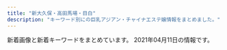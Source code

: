 ```yaml
---
title: "新大久保・高田馬場・目白"
description: "キーワード別にの巨乳アジアン・チャイナエステ嬢情報をまとめました。"
---
```


新着画像と新着キーワードをまとめています。
2021年04月11日の情報です。

<DmmAffiliateIns />
<KeywordTable
  shops={
    [
    {
        "station": "JR\u5927\u4e45\u4fdd\u99c5\u5317\u53e3",
        "url": "http://gogonoheya.ies.fun/",
        "keywords": {},
        "img_links": [],
        "name": "Rabenda\u30fb\u30e9\u30d9\u30f3\u30c0\u30fc"
    },
    {
        "station": "JR\u9ad8\u7530\u99ac\u5834\u99c5\u6771\u53e3",
        "keywords": {},
        "url": "http://esthe.top/",
        "img_links": [
            "http://esthe.top/images/an_1_05.jpg",
            "http://esthe.top/images/staff_images/staff_04a.jpg",
            "http://esthe.top/images/demo/slider/tooltips/slide5.png",
            "http://esthe.top/images/demo/slider/images/slide2.png",
            "http://esthe.top/images/staff_images/staff_010a.jpg",
            "http://esthe.top/images/staff_images/staff_09b.jpg",
            "http://esthe.top/images/demo/slider/tooltips/slide2.png",
            "http://esthe.top/images/demo/slider/images/slide3.png",
            "http://esthe.top/images/staff_images/staff_07a.jpg",
            "http://esthe.top/images/acs_ima/access-02.jpg",
            "http://esthe.top/images/demo/slider/images/slide1.png",
            "http://esthe.top/images/demo/slider/tooltips/slide3.png",
            "http://esthe.top/images/staff_images/staff_013a.jpg",
            "http://esthe.top/images/staff_images/staff_09a.jpg",
            "http://esthe.top/images/demo/slider/images/slide4.png",
            "http://esthe.top/images/Bottom_02.jpg",
            "http://esthe.top/images/staff_images/staff_01a.jpg",
            "http://esthe.top/images/room_images/gallery-01.jpg",
            "http://esthe.top/images/room_images/gallery-06.jpg",
            "http://esthe.top/images/staff_images/staff_01b.jpg",
            "http://esthe.top/images/acs_ima/access-03.jpg",
            "http://esthe.top/images/an_1_04.jpg",
            "http://esthe.top/images/staff_images/staff_010b.jpg",
            "http://esthe.top/images/room_images/index-01.jpg",
            "http://esthe.top/images/an_1_07.jpg",
            "http://esthe.top/images/demo/slider/images/slide5.png",
            "http://esthe.top/images/staff_images/staff_07b.jpg",
            "http://esthe.top/images/room_images/index-02.jpg",
            "http://esthe.top/images/an_1_03.jpg",
            "http://esthe.top/images/room_images/gallery-03.jpg",
            "http://esthe.top/images/an_2_04.jpg",
            "http://esthe.top/images/room_images/gallery-04.jpg",
            "http://esthe.top/images/an_1_06.jpg",
            "http://esthe.top/images/staff_images/staff_04b.jpg",
            "http://esthe.top/images/Bottom_01.jpg",
            "http://esthe.top/images/staff_images/staff_012a.jpg",
            "http://esthe.top/images/demo/slider/tooltips/slide1.png",
            "http://esthe.top/images/room_images/gallery-02.jpg",
            "http://esthe.top/images/an_2_05.jpg",
            "http://esthe.top/images/an_1_02.jpg",
            "http://esthe.top/images/an_2_02.jpg",
            "http://esthe.top/images/QRcode.jpg",
            "http://esthe.top/images/acs_ima/access-01.jpg",
            "http://esthe.top/images/an_2_03.jpg",
            "http://esthe.top/images/acs_ima/access-04.jpg",
            "http://esthe.top/images/demo/slider/tooltips/slide4.png",
            "http://esthe.top/images/an_2_06.jpg",
            "http://esthe.top/images/room_images/gallery-05.jpg",
            "http://esthe.top/images/an_2_07.jpg"
        ],
        "name": "RAN\uff5e\u30e9\u30f3\uff5e"
    },
    {
        "station": "JR\u65b0\u5927\u4e45\u4fdd\u99c5",
        "name": "\u7e01\u4e2d\u7e01\uff5e\u3048\u3093\u3061\u3085\u3046\u3048\u3093\uff5e",
        "img_links": [
            "http://www.enchuen.com/images/a_qa.png",
            "http://www.enchuen.com/images/interior01_s.jpg",
            "http://www.enchuen.com/images/img_slider03.png",
            "http://www.enchuen.com/images/h2_instagam.png",
            "http://www.enchuen.com/images/h2_linkban.png",
            "http://www.enchuen.com/images/ins_footer.png",
            "http://www.enchuen.com/images/interior04_s.jpg",
            "http://www.enchuen.com/images/top_slider1.jpg",
            "http://www.enchuen.com/images/mail_header.png",
            "http://www.enchuen.com/images/therapist_kaori.jpg",
            "http://www.enchuen.com/images/img_aromaoil.png",
            "http://www.enchuen.com/images/therapist_yume_s.jpg",
            "http://www.enchuen.com/images/top_slider2.jpg",
            "http://www.enchuen.com/images/interior02_s.jpg",
            "http://www.enchuen.com/images/h2_twitter.png",
            "http://www.enchuen.com/images/img_slider02.png",
            "http://www.enchuen.com/images/therapist_kaori_s.jpg",
            "http://www.enchuen.com/images/img_service05.png",
            "http://www.enchuen.com/images/tel_header.png",
            "http://www.enchuen.com/images/img_service02.png",
            "http://www.enchuen.com/images/ins_header.png",
            "http://www.enchuen.com/images/img_service01.png",
            "http://www.enchuen.com/images/therapist_yona_s.jpg",
            "http://www.enchuen.com/images/therapist_noa.jpg",
            "http://www.enchuen.com/images/top_slider6.jpg",
            "http://www.enchuen.com/images/h2_alliancegide.png",
            "http://www.enchuen.com/images/btn_gnavi04_no.png",
            "http://www.enchuen.com/images/interior02.jpg",
            "http://www.enchuen.com/images/top_slider3.jpg",
            "http://www.enchuen.com/images/btn_gnavi01_no.png",
            "http://www.enchuen.com/images/btn_gnavi02_no.png",
            "http://www.enchuen.com/images/img_comimgsoon.jpg",
            "http://www.enchuen.com/images/h2_alltherapist.png",
            "http://www.enchuen.com/images/top_slider4.jpg",
            "http://www.enchuen.com/images/h2_information.png",
            "http://www.enchuen.com/images/tw_footer.png",
            "http://www.enchuen.com/images/interior04.jpg",
            "http://www.enchuen.com/images/h2_alliancegide2.png",
            "http://www.enchuen.com/images/ban-tel.png",
            "http://www.enchuen.com/images/interior03.jpg",
            "http://www.enchuen.com/images/h2_link01.png",
            "http://www.enchuen.com/images/therapist_noa_s.jpg",
            "http://www.enchuen.com/images/icon_chi.png",
            "http://www.enchuen.com/images/img_service06.png",
            "http://www.enchuen.com/images/h2_qa.png",
            "http://www.enchuen.com/images/top_slider5.jpg",
            "http://www.enchuen.com/images/icon_eng.png",
            "http://www.enchuen.com/images/img_service07.png",
            "http://www.enchuen.com/images/interior03_s.jpg",
            "http://www.enchuen.com/images/therapist_yume.jpg",
            "http://www.enchuen.com/images/h2_servicecontents.png",
            "http://www.enchuen.com/images/mess_footer.png",
            "http://www.enchuen.com/images/therapist_yona.jpg",
            "http://www.enchuen.com/images/btn_gnavi05_no.png",
            "http://www.enchuen.com/images/img_slider01.png",
            "http://www.enchuen.com/images/h2_contact.png",
            "http://www.enchuen.com/images/btn_gnavi03_no.png",
            "http://www.enchuen.com/images/tw_header.png",
            "http://www.enchuen.com/images/interior01.jpg",
            "http://www.enchuen.com/images/pagetop.png",
            "http://www.enchuen.com/images/img_service03.png",
            "http://www.enchuen.com/images/btn_gnavi06_no.png",
            "http://www.enchuen.com/images/img_service04.png",
            "http://www.enchuen.com/images/q_qa.png"
        ],
        "keywords": {
            "C": 4
        },
        "url": "http://www.enchuen.com/"
    },
    {
        "station": "\u65b0\u5927\u4e45\u4fdd\u99c5",
        "keywords": {},
        "name": "Lui\uff5e\u30eb\u30a4\uff5e",
        "url": "http://www.e-candy.work/",
        "img_links": [
            "http://www.e-candy.work/images/8.jpg",
            "http://www.e-candy.work/img/haruka1.jpg",
            "http://www.e-candy.work/images/info.png",
            "http://www.e-candy.work/images/sys1.jpg",
            "http://www.e-candy.work/images/1.jpg",
            "http://www.e-candy.work/images/int1.png",
            "http://www.e-candy.work/images/6.jpg",
            "http://www.e-candy.work/images/news.jpg",
            "http://www.e-candy.work/images/s1.png",
            "http://www.e-candy.work/images/4.jpg",
            "http://www.e-candy.work/img/yui1.jpg",
            "http://www.e-candy.work/images/tel.jpg",
            "http://www.e-candy.work/img/aya1.jpg",
            "http://www.e-candy.work/images/head.jpg",
            "http://www.e-candy.work/images/interior_t.png",
            "http://www.e-candy.work/images/5.jpg",
            "http://www.e-candy.work/images/3.jpg",
            "http://www.e-candy.work/images/sys2.jpg",
            "http://www.e-candy.work/img/nana1.jpg",
            "http://www.e-candy.work/images/mobile.jpg",
            "http://www.e-candy.work/img/ai1.jpg",
            "http://www.e-candy.work/img/rina1.jpg",
            "http://www.e-candy.work/images/int2.png",
            "http://www.e-candy.work/images/newface.png",
            "http://www.e-candy.work/images/7.jpg",
            "http://www.e-candy.work/img/miki1.jpg",
            "http://www.e-candy.work/images/staff_t.png",
            "http://www.e-candy.work/images/sys3.png"
        ]
    },
    {
        "url": "http://angel.este.work/",
        "keywords": {
            "E": 5,
            "95": 1,
            "D": 19,
            "C": 15,
            "86": 12,
            "83": 15,
            "87": 12
        },
        "station": "JR\u9ad8\u7530\u99ac\u5834\u99c5",
        "name": "Angel",
        "img_links": [
            "http://angel.este.work/top-img01a.png",
            "http://angel.este.work/top-img04.png",
            "http://angel.este.work/2.jpg",
            "http://angel.este.work/2/uploadimg/1616465524.jpg",
            "http://angel.este.work/2/uploadimg/1599833697.jpg",
            "http://angel.este.work/2/uploadimg/1617624009.jpg",
            "http://angel.este.work/top-img01.png",
            "http://angel.este.work/top-img01b.png",
            "http://angel.este.work/3.jpg",
            "http://angel.este.work/tel_header.png",
            "http://angel.este.work/2/uploadimg/1617498099.jpg",
            "http://angel.este.work/1.jpg",
            "http://angel.este.work/tel_footer.png",
            "http://angel.este.work/call.png",
            "http://angel.este.work/2/uploadimg/1600260826.jpg",
            "http://angel.este.work/4.jpg",
            "http://angel.este.work/2/uploadimg/1616465485.jpg"
        ]
    },
    {
        "station": "JR\u5927\u4e45\u4fdd\u99c5\u5317\u53e3",
        "name": "\u7652\u3057\u306e\u51fa\u4f1a\u3044",
        "url": "http://p-aroma.work/",
        "keywords": {},
        "img_links": [
            "http://p-aroma.work/images/mobile.jpg",
            "http://p-aroma.work/images/sys.png",
            "http://p-aroma.work/images/6.jpg",
            "http://p-aroma.work/images/news.jpg",
            "http://p-aroma.work/images/4.jpg",
            "http://p-aroma.work/img/mayu1.png",
            "http://p-aroma.work/images/int1.png",
            "http://p-aroma.work/images/3.jpg",
            "http://p-aroma.work/staff/rina.jpg",
            "http://p-aroma.work/images/s2.jpg",
            "http://p-aroma.work/images/int2.png",
            "http://p-aroma.work/images/2.jpg",
            "http://p-aroma.work/images/1.jpg",
            "http://p-aroma.work/staff/mirai.jpg",
            "http://p-aroma.work/img/mirai1.png",
            "http://p-aroma.work/img/ayaka1.png",
            "http://p-aroma.work/staff/ayaka.jpg",
            "http://p-aroma.work/images/interior_t.png",
            "http://p-aroma.work/images/7.jpg",
            "http://p-aroma.work/images/tel.jpg",
            "http://p-aroma.work/img/haru1.png",
            "http://p-aroma.work/images/staff_t.png",
            "http://p-aroma.work/images/s1.png",
            "http://p-aroma.work/staff/kasumi.jpg",
            "http://p-aroma.work/staff/mayu.jpg",
            "http://p-aroma.work/img/kasumi1.png",
            "http://p-aroma.work/staff/haru.jpg",
            "http://p-aroma.work/images/head.jpg",
            "http://p-aroma.work/images/s1.jpg",
            "http://p-aroma.work/img/rina1.png"
        ]
    },
    {
        "station": "JR\u5927\u4e45\u4fdd\u99c5\u5317\u53e3",
        "name": "\u6c34\u8272-\u30df\u30ba\u30a4\u30ed-",
        "url": "http://kobo.mssg.jp/",
        "img_links": [
            "http://kobo.mssg.jp/layer/images/top/top_02.jpg",
            "http://kobo.mssg.jp/layer/images/top/top_08.png",
            "http://kobo.mssg.jp/images/staff_bj1.png",
            "http://kobo.mssg.jp/images/staff_10a.jpg",
            "http://kobo.mssg.jp/layer/images/top/top_05.jpg",
            "http://kobo.mssg.jp/images/staff_9a.jpg",
            "http://kobo.mssg.jp/images/staff_2a.jpg",
            "http://kobo.mssg.jp/layer/images/top/top_06.jpg",
            "http://kobo.mssg.jp/images/s_info.png",
            "http://kobo.mssg.jp/images/staff_8.jpg",
            "http://kobo.mssg.jp/layer/images/top/top_01.jpg",
            "http://kobo.mssg.jp/images/1.jpg",
            "http://kobo.mssg.jp/layer/images/top/top_04.jpg",
            "http://kobo.mssg.jp/images/staff_bj4.png",
            "http://kobo.mssg.jp/images/staff_9b.jpg",
            "http://kobo.mssg.jp/images/top2.jpg",
            "http://kobo.mssg.jp/images/staff_5.jpg",
            "http://kobo.mssg.jp/layer/images/top.jpg",
            "http://kobo.mssg.jp/images/wenzi-staff.png",
            "http://kobo.mssg.jp/images/staff_2b.jpg",
            "http://kobo.mssg.jp/images/top1.jpg",
            "http://kobo.mssg.jp/images/staff_8a.jpg",
            "http://kobo.mssg.jp/layer/images/top/top_03.jpg",
            "http://kobo.mssg.jp/images/staff_4.jpg",
            "http://kobo.mssg.jp/images/info.png"
        ],
        "keywords": {}
    },
    {
        "img_links": [
            "http://milk.tyo.cm/images/koko_234x60.png",
            "http://milk.tyo.cm/images/img_service03.jpg",
            "http://milk.tyo.cm/images/sp_nav02.png",
            "http://milk.tyo.cm/images/bg_cont03.png",
            "http://milk.tyo.cm/images/tit_pick.png",
            "http://milk.tyo.cm/photos/sites/72/2020/06/2020061206443832.jpg",
            "http://milk.tyo.cm/photos/sites/72/2020/11/202011100524008.jpg",
            "http://milk.tyo.cm/images/room2_l.jpg",
            "http://milk.tyo.cm/photos/sites/72/2021/04/2021040501101412.jpg",
            "http://milk.tyo.cm/images/ico_headline.png",
            "http://milk.tyo.cm/images/link_nav04.png",
            "http://milk.tyo.cm/images/top.png",
            "http://milk.tyo.cm/images/sp_nav03.png",
            "http://milk.tyo.cm/images/sp_tit_pick.png",
            "http://milk.tyo.cm/images/room1_l.jpg",
            "http://milk.tyo.cm/images/re.png",
            "http://milk.tyo.cm/photos/sites/72/2021/02/202102100345053.jpg",
            "http://milk.tyo.cm/photos/sites/72/2020/06/2020061206444417.jpg",
            "http://milk.tyo.cm/images/link_nav05.png",
            "http://milk.tyo.cm/images/blog.jpg",
            "http://milk.tyo.cm/photos/sites/72/2021/04/2021040606531270.jpg",
            "http://milk.tyo.cm/images/link_nav01.png",
            "http://milk.tyo.cm/images/link_nav02.png",
            "http://milk.tyo.cm/images/img_service02.jpg",
            "http://milk.tyo.cm/photos/sites/72/2021/03/2021032104262457.jpg",
            "http://milk.tyo.cm/images/sp_nav01.png",
            "http://milk.tyo.cm/images/img_service04.jpg",
            "http://milk.tyo.cm/images/com_tel.png",
            "http://milk.tyo.cm/photos/sites/72/2021/04/202104100629460.jpg",
            "http://milk.tyo.cm/photos/sites/72/2021/02/2021021003450576.jpg",
            "http://milk.tyo.cm/images/room3_l.jpg",
            "http://milk.tyo.cm/images/bg_cont01.png",
            "http://milk.tyo.cm/images/tit_service.png",
            "http://milk.tyo.cm/images/sp_header.jpg",
            "http://milk.tyo.cm/images/link_nav03.png",
            "http://milk.tyo.cm/images/room4_l.jpg",
            "http://milk.tyo.cm/images/tit_staff.png",
            "http://milk.tyo.cm/images/img_service01.jpg"
        ],
        "station": "JR\u5927\u4e45\u4fdd\u99c5\u5357\u53e3",
        "name": "\u30df\u30eb\u30af",
        "keywords": {
            "84": 6,
            "87": 12,
            "85": 18,
            "C": 18,
            "86": 6,
            "E": 6,
            "D": 30
        },
        "url": "http://milk.tyo.cm/"
    },
    {
        "url": "https://tsukinohana88.wixsite.com/index",
        "name": "\u6708\u306e\u82b1",
        "keywords": {},
        "station": "JR\u65b0\u5927\u4e45\u4fdd\u99c5",
        "img_links": [
            "https://static.wixstatic.com/media/80a184_60e3e10d71c6473ca82f313fefc49773~mv2.png",
            "https://static.wixstatic.com/media/80a184_591f50f34faa42e6b9492a8d9157c96f~mv2.png",
            "https://static.wixstatic.com/media/71aabe_595c6eb6f67c4a098580c4aa868223d6~mv2.jpg",
            "https://static.wixstatic.com/media/80a184_5208b825bc574a8e8c38cfed61640f7b~mv2.png",
            "https://static.wixstatic.com/media/80a184_e559d78a6dc94757946448f2405d903b~mv2.jpg",
            "https://static.wixstatic.com/media/80a184_126746405a7f40f191a12f71b777ea41~mv2.png",
            "https://static.wixstatic.com/media/80a184_82935849944c46ee915c04bfe2e9b3cb~mv2.jpeg",
            "https://static.wixstatic.com/media/80a184_badd496c271c4b31b8258ef657e73a1c~mv2.jpg",
            "https://static.wixstatic.com/media/80a184_18f60081ea1047b0a35a349e1c4155f8~mv2.jpg",
            "https://static.wixstatic.com/media/80a184_d4b6882709484eb495b72b4fd6a52481~mv2.png",
            "https://static.wixstatic.com/media/80a184_6f8a99a76cfa4e8cb6871f8cdc4667f5~mv2.png",
            "https://static.wixstatic.com/media/80a184_b70a2c117ac542f79ec2a2014b642be4~mv2.png",
            "https://static.wixstatic.com/media/71aabe_7fde48e91203411687f75bf66049b810~mv2.jpg",
            "https://static.wixstatic.com/media/80a184_9dc0d14b20d54a71a6cb9f57217e8a32~mv2.png"
        ]
    },
    {
        "img_links": [
            "https://www.cocoro556.in/img/material/top_t4.png",
            "https://www.cocoro556.in/img/girl/thumb/smain1442346e3df3ff1cef1386c89c6ba9e9f72e.jpg",
            "https://www.cocoro556.in/img/girl/list/slist16435ee9e4407f412c3d2708030a189f1c0.jpg",
            "https://www.cocoro556.in/img/material/p6_t2.png",
            "https://www.cocoro556.in/img/girl/main/smain164135ee9e4407f412c3d2708030a189f1c0.jpg",
            "https://www.cocoro556.in/img/girl/list/slist142b75436b0012f83588e08b8d8eb48c8c2.jpg",
            "https://www.cocoro556.in/img/material/gm3_rollout.png",
            "https://www.cocoro556.in/img/girl/thumb/smain1491773ceed1a7cd35919e9c6866285fb943.jpg",
            "https://www.cocoro556.in/img/material/photost1.png",
            "https://www.cocoro556.in/img/material/p6_t3.png",
            "https://www.cocoro556.in/img/girl/thumb/smain1493773ceed1a7cd35919e9c6866285fb943.jpg",
            "https://www.cocoro556.in/img/girl/thumb/smain163122954962968a79edd4eae79b844b9988.jpg",
            "https://www.cocoro556.in/img/material/p2_t2_subt2.png",
            "https://www.cocoro556.in/img/girl/main/smain1541a1f8e548a2959236fdd0e7abcde80ac7.jpg",
            "https://www.cocoro556.in/img/material/p2_t2_subt3.png",
            "https://www.cocoro556.in/img/girl/thumb/smain14922dea5bdda380e76839c012ab24bd9f82.jpg",
            "https://www.cocoro556.in/img/material/pageheaderimg3.jpg",
            "https://www.cocoro556.in/img/material/gm6_rollover.png",
            "https://www.cocoro556.in/img/material/photost2rev1.png",
            "https://www.cocoro556.in/img/girl/list/slist144346e3df3ff1cef1386c89c6ba9e9f72e.jpg",
            "https://www.cocoro556.in/img/material/pageheaderimg1.jpg",
            "https://www.cocoro556.in/img/girl/list/slist12642f85375ac3eb532582567360874d2d6.jpg",
            "https://www.cocoro556.in/img/camp/camp20210403.jpg",
            "https://www.cocoro556.in/img/material/p3_t1.png",
            "https://www.cocoro556.in/img/material/p5_t1.png",
            "https://www.cocoro556.in/img/material/pd_number.png",
            "https://www.cocoro556.in/img/girl/thumb/smain1443346e3df3ff1cef1386c89c6ba9e9f72e.jpg",
            "https://www.cocoro556.in/img/material/noimg_b.jpg",
            "https://www.cocoro556.in/img/material/mobilesite.png",
            "https://www.cocoro556.in/img/material/photost6.png",
            "https://www.cocoro556.in/img/girl/thumb/smain1462f806d031a1244ccfaa8b4d307f6ef6d7.jpg",
            "https://www.cocoro556.in/img/material/gm3_rollover.png",
            "https://www.cocoro556.in/img/material/p2_t2_subt5.png",
            "https://www.cocoro556.in/img/material/p2_t2_subt5_m1.png",
            "https://www.cocoro556.in/img/material/top_t1.png",
            "https://www.cocoro556.in/img/girl/thumb/smain1441346e3df3ff1cef1386c89c6ba9e9f72e.jpg",
            "https://www.cocoro556.in/img/material/ftel.png",
            "https://www.cocoro556.in/img/material/age_rollout.png",
            "https://www.cocoro556.in/img/material/gm1_rollover.png",
            "https://www.cocoro556.in/img/material/photost3rev1.png",
            "https://www.cocoro556.in/img/girl/main/smain126142f85375ac3eb532582567360874d2d6.jpg",
            "https://www.cocoro556.in/img/girl/thumb/smain1423ae12bc52cc115b3190fbe6a84a8ffa74.jpg",
            "https://www.cocoro556.in/img/material/p2_t2_subt4_m1.png",
            "https://www.cocoro556.in/img/material/gm5_rollout.png",
            "https://www.cocoro556.in/img/camp/camp20210403short.jpg",
            "https://www.cocoro556.in/img/girl/thumb/smain164135ee9e4407f412c3d2708030a189f1c0.jpg",
            "https://www.cocoro556.in/img/girl/thumb/smain126242f85375ac3eb532582567360874d2d6.jpg",
            "https://www.cocoro556.in/img/girl/thumb/smain1422b75436b0012f83588e08b8d8eb48c8c2.jpg",
            "https://www.cocoro556.in/img/material/p2_t2_sub_m1_3.png",
            "https://www.cocoro556.in/img/material/p2_t2_subt1.png",
            "https://www.cocoro556.in/img/material/pageheaderimg4.jpg",
            "https://www.cocoro556.in/img/material/p6_t3_subt1.png",
            "https://www.cocoro556.in/img/girl/thumb/smain1543ab2e0ee9f9fde8103e9fe80e33b07761.jpg",
            "https://www.cocoro556.in/img/material/gm2_rollover.png",
            "https://www.cocoro556.in/img/camp/camp20210403premium.jpg",
            "https://www.cocoro556.in/img/girl/list/slist154a1f8e548a2959236fdd0e7abcde80ac7.jpg",
            "https://www.cocoro556.in/img/girl/list/slist16322954962968a79edd4eae79b844b9988.jpg",
            "https://www.cocoro556.in/img/material/pd_st1.png",
            "https://www.cocoro556.in/img/material/leftinfo.png",
            "https://www.cocoro556.in/img/material/gm6_rollout.png",
            "https://www.cocoro556.in/img/material/p6_t1.png",
            "https://www.cocoro556.in/img/material/p6_t2_subt1.png",
            "https://www.cocoro556.in/img/girl/main/smain1441346e3df3ff1cef1386c89c6ba9e9f72e.jpg",
            "https://www.cocoro556.in/img/material/gm5_rollover.png",
            "https://www.cocoro556.in/img/girl/list/slist149773ceed1a7cd35919e9c6866285fb943.jpg",
            "https://www.cocoro556.in/img/girl/thumb/smain14634879628e490d1ecf1cd7a9d727569f95.jpg",
            "https://www.cocoro556.in/img/material/noimg_m.jpg",
            "https://www.cocoro556.in/img/material/photost5.png",
            "https://www.cocoro556.in/img/material/top_t2.png",
            "https://www.cocoro556.in/img/material/photost7.png",
            "https://www.cocoro556.in/img/material/pd_st3.png",
            "https://www.cocoro556.in/img/material/pd_st2.png",
            "https://www.cocoro556.in/img/girl/list/slist146f806d031a1244ccfaa8b4d307f6ef6d7.jpg",
            "https://www.cocoro556.in/img/material/top_t3_imgrev1.jpg",
            "https://www.cocoro556.in/img/material/top_t3_subt1.png",
            "https://www.cocoro556.in/img/material/noimg_s.jpg",
            "https://www.cocoro556.in/img/girl/main/smain1421b75436b0012f83588e08b8d8eb48c8c2.jpg",
            "https://www.cocoro556.in/img/girl/thumb/smain126332fd72809eba38056753c1720b05d8d5.jpg",
            "https://www.cocoro556.in/img/material/photost4rev1.png",
            "https://www.cocoro556.in/img/material/gm1_rollout.png",
            "https://www.cocoro556.in/img/girl/main/smain1491773ceed1a7cd35919e9c6866285fb943.jpg",
            "https://www.cocoro556.in/img/girl/main/smain163122954962968a79edd4eae79b844b9988.jpg",
            "https://www.cocoro556.in/img/girl/main/smain1461f806d031a1244ccfaa8b4d307f6ef6d7.jpg",
            "https://www.cocoro556.in/img/girl/thumb/smain1541a1f8e548a2959236fdd0e7abcde80ac7.jpg",
            "https://www.cocoro556.in/img/material/p3_1_t1.png",
            "https://www.cocoro556.in/img/material/pageheaderimg2.jpg",
            "https://www.cocoro556.in/img/girl/thumb/smain1461f806d031a1244ccfaa8b4d307f6ef6d7.jpg",
            "https://www.cocoro556.in/img/material/p2_t2_subt5_m2.png",
            "https://www.cocoro556.in/img/girl/thumb/smain126142f85375ac3eb532582567360874d2d6.jpg",
            "https://www.cocoro556.in/img/girl/thumb/smain1421b75436b0012f83588e08b8d8eb48c8c2.jpg",
            "https://www.cocoro556.in/img/material/p2_t2.png",
            "https://www.cocoro556.in/img/girl/thumb/smain1542a1f8e548a2959236fdd0e7abcde80ac7.jpg",
            "https://www.cocoro556.in/img/material/p2_t2_sub_m1_2.png",
            "https://www.cocoro556.in/img/material/p2_t2_subt4.png",
            "https://www.cocoro556.in/img/material/accminimgrev1.jpg",
            "https://www.cocoro556.in/img/material/top_t3.png",
            "https://www.cocoro556.in/img/material/p2_t2_sub_m1_1.png",
            "https://www.cocoro556.in/img/material/gm4_rollout.png",
            "https://www.cocoro556.in/img/material/gm2_rollout.png"
        ],
        "station": "JR\u5927\u4e45\u4fdd\u99c5\u5317\u53e3",
        "url": "https://www.cocoro556.in/",
        "keywords": {
            "E": 1,
            "C": 21
        },
        "name": "COCORO"
    },
    {
        "url": "http://familiar.tyo.cm/",
        "name": "Familiar\u30fb\u30d5\u30a1\u30df\u30ea\u30fc\u30a2",
        "img_links": [
            "http://familiar.tyo.cm/photos/sites/37/2019/06/2019060406161857.jpg",
            "http://familiar.tyo.cm/photos/sites/37/2019/03/2019032406115451.jpg",
            "http://familiar.tyo.cm/photos/sites/37/2019/12/2019120401354980.jpg",
            "http://familiar.tyo.cm/photos/sites/37/2019/03/2019032406115311.jpg",
            "http://familiar.tyo.cm/photos/sites/37/2019/12/2019120401354873.jpg",
            "http://familiar.tyo.cm/photos/sites/37/2019/06/201906040617136.jpg",
            "http://familiar.tyo.cm/photos/sites/37/2019/06/2019060406241084.jpg",
            "http://familiar.tyo.cm/photos/sites/37/2019/09/201909270657496.jpg",
            "http://familiar.tyo.cm/photos/sites/37/2019/12/201912130833132.jpg",
            "http://familiar.tyo.cm/photos/sites/37/2019/03/2019032406115598.jpg",
            "http://familiar.tyo.cm/photos/sites/37/2019/03/2019032406115440.jpg",
            "http://familiar.tyo.cm/photos/sites/37/2018/12/2018121903022968.jpg",
            "http://familiar.tyo.cm/photos/sites/37/2019/06/2019062210030384.jpg",
            "http://familiar.tyo.cm/photos/sites/37/2019/11/2019112902341792.jpg",
            "http://familiar.tyo.cm/photos/sites/37/2019/11/2019112002511160.jpg",
            "http://familiar.tyo.cm/images/1.png",
            "http://familiar.tyo.cm/images/s_staff.jpg",
            "http://familiar.tyo.cm/photos/sites/37/2019/03/2019032406115312.jpg",
            "http://familiar.tyo.cm/photos/sites/37/2019/12/2019120502264671.jpg",
            "http://familiar.tyo.cm/images/s_news.jpg",
            "http://familiar.tyo.cm/photos/sites/37/2019/09/2019090503385014.jpg",
            "http://familiar.tyo.cm/images/tel.png",
            "http://familiar.tyo.cm/photos/sites/37/2019/10/2019102502193551.jpg",
            "http://familiar.tyo.cm/photos/sites/37/2019/10/2019102502193826.jpg",
            "http://familiar.tyo.cm/photos/sites/37/2019/10/2019102408541458.jpg",
            "http://familiar.tyo.cm/photos/sites/37/2018/12/2018121903013346.jpg",
            "http://familiar.tyo.cm/photos/sites/37/2019/03/2019032406115446.jpg",
            "http://familiar.tyo.cm/photos/sites/37/2019/10/2019100304481325.jpg",
            "http://familiar.tyo.cm/images/s_link.jpg",
            "http://familiar.tyo.cm/images/mobile.jpg",
            "http://familiar.tyo.cm/photos/sites/37/2019/03/2019031806471671.jpg",
            "http://familiar.tyo.cm/photos/sites/37/2019/12/2019120401355046.jpg",
            "http://familiar.tyo.cm/images/top.png",
            "http://familiar.tyo.cm/photos/sites/37/2019/03/2019032406115491.jpg",
            "http://familiar.tyo.cm/photos/sites/37/2019/11/2019110802115992.jpg",
            "http://familiar.tyo.cm/photos/sites/37/2019/06/2019061502562745.jpg"
        ],
        "station": "JR\u65b0\u5927\u4e45\u4fdd\u99c5",
        "keywords": {
            "88": 22,
            "83": 8,
            "87": 61,
            "D": 154,
            "86": 80,
            "E": 31,
            "85": 15,
            "C": 1
        }
    },
    {
        "url": "http://aes-salon.com/",
        "station": "JR\u5927\u4e45\u4fdd\u99c5\u5317\u53e3",
        "img_links": [
            "http://aes-salon.com/img/access/road3.jpg",
            "http://aes-salon.com/scdl/staff/10341mb.jpg",
            "http://aes-salon.com/scdl/staff/10591mb.jpg",
            "http://aes-salon.com/scdl/staff/10122.jpg",
            "http://aes-salon.com/scdl/staff/10691mb.jpg",
            "http://aes-salon.com/scdl/staff/10091.jpg",
            "http://aes-salon.com/scdl/staff/10342.jpg",
            "http://aes-salon.com/scdl/staff/10083.jpg",
            "http://aes-salon.com/img/ttl_staff.png",
            "http://aes-salon.com/scdl/staff/10602.jpg",
            "http://aes-salon.com/scdl/staff/10291mb.jpg",
            "http://aes-salon.com/scdl/staff/10081mb.jpg",
            "http://aes-salon.com/scdl/staff/10292.jpg",
            "http://aes-salon.com/scdl/staff/10561.jpg",
            "http://aes-salon.com/scdl/staff/10121.jpg",
            "http://aes-salon.com/i/files/homeimg.jpg",
            "http://aes-salon.com/scdl/staff/10651mb.jpg",
            "http://aes-salon.com/scdl/staff/10441mb.jpg",
            "http://aes-salon.com/scdl/staff/10082.jpg",
            "http://aes-salon.com/img/access/road2.jpg",
            "http://aes-salon.com/scdl/staff/10651.jpg",
            "http://aes-salon.com/scdl/staff/10641mb.jpg",
            "http://aes-salon.com/scdl/staff/10441.jpg",
            "http://aes-salon.com/scdl/staff/10472.jpg",
            "http://aes-salon.com/img/access/road4.jpg",
            "http://aes-salon.com/scdl/staff/10563.jpg",
            "http://aes-salon.com/scdl/staff/10571.jpg",
            "http://aes-salon.com/pic/top1.jpg",
            "http://aes-salon.com/scdl/staff/10462.jpg",
            "http://aes-salon.com/scdl/staff/10511.jpg",
            "http://aes-salon.com/scdl/staff/10121mb.jpg",
            "http://aes-salon.com/scdl/staff/10681.jpg",
            "http://aes-salon.com/pic/top2.jpg",
            "http://aes-salon.com/scdl/staff/10091mb.jpg",
            "http://aes-salon.com/img/access/roaddm.png",
            "http://aes-salon.com/scdl/staff/10411mb.jpg",
            "http://aes-salon.com/scdl/staff/10461mb.jpg",
            "http://aes-salon.com/img/system/campaign.jpg",
            "http://aes-salon.com/scdl/staff/10511mb.jpg",
            "http://aes-salon.com/scdl/staff/10601mb.jpg",
            "http://aes-salon.com/scdl/staff/10291.jpg",
            "http://aes-salon.com/scdl/staff/10351.jpg",
            "http://aes-salon.com/img/ttl_mobile.jpg",
            "http://aes-salon.com/scdl/staff/10621mb.jpg",
            "http://aes-salon.com/scdl/staff/10561mb.jpg",
            "http://aes-salon.com/scdl/staff/10341.jpg",
            "http://aes-salon.com/scdl/staff/10671mb.jpg",
            "http://aes-salon.com/scdl/staff/10601.jpg",
            "http://aes-salon.com/scdl/staff/10692.jpg",
            "http://aes-salon.com/img/ttl_att.png",
            "http://aes-salon.com/scdl/staff/10661mb.jpg",
            "http://aes-salon.com/img/ttl_sister.png",
            "http://aes-salon.com/scdl/staff/10661.jpg",
            "http://aes-salon.com/scdl/staff/10621.jpg",
            "http://aes-salon.com/scdl/staff/10681mb.jpg",
            "http://aes-salon.com/scdl/staff/10671.jpg",
            "http://aes-salon.com/scdl/staff/10081.jpg",
            "http://aes-salon.com/scdl/staff/10694.jpg",
            "http://aes-salon.com/scdl/staff/10571mb.jpg",
            "http://aes-salon.com/scdl/staff/10501mb.jpg",
            "http://aes-salon.com/scdl/staff/10591.jpg",
            "http://aes-salon.com/scdl/staff/10562.jpg",
            "http://aes-salon.com/pic/head.jpg",
            "http://aes-salon.com/scdl/staff/10412.jpg",
            "http://aes-salon.com/img/access/road1.jpg",
            "http://aes-salon.com/scdl/staff/10691.jpg",
            "http://aes-salon.com/scdl/staff/10411.jpg",
            "http://aes-salon.com/scdl/staff/10461.jpg",
            "http://aes-salon.com/scdl/staff/10092.jpg",
            "http://aes-salon.com/scdl/staff/10351mb.jpg",
            "http://aes-salon.com/scdl/staff/10502.jpg",
            "http://aes-salon.com/scdl/staff/10501.jpg",
            "http://aes-salon.com/img/ttl_attbnr.jpg",
            "http://aes-salon.com/img/ttl_bekan.jpg",
            "http://aes-salon.com/scdl/staff/10693.jpg",
            "http://aes-salon.com/scdl/staff/10641.jpg",
            "http://aes-salon.com/scdl/staff/10471.jpg",
            "http://aes-salon.com/scdl/staff/10592.jpg",
            "http://aes-salon.com/scdl/staff/10471mb.jpg",
            "http://aes-salon.com/scdl/staff/10631mb.jpg",
            "http://aes-salon.com/scdl/staff/10631.jpg",
            "http://aes-salon.com/img/ttl_nouka.jpg"
        ],
        "name": "Lovely Heart",
        "keywords": {
            "C": 35
        }
    },
    {
        "url": "http://www.china-es.info/",
        "name": "Honey At Home \u30cf\u30cb\u30fc\u30a2\u30c3\u30c8\u30db\u30fc\u30e0",
        "img_links": [
            "http://www.china-es.info/images/rec1.jpg",
            "http://www.china-es.info/img/hibiki1.jpg",
            "http://www.china-es.info/images/mobile.jpg",
            "http://www.china-es.info/img/nana2.jpg",
            "http://www.china-es.info/images/menu/interior.jpg",
            "http://www.china-es.info/img/ringo1.jpg",
            "http://www.china-es.info/images/int1.jpg",
            "http://www.china-es.info/images/top.jpg",
            "http://www.china-es.info/images/int3.jpg",
            "http://www.china-es.info/images/menu/top.jpg",
            "http://www.china-es.info/images/interior_t.jpg",
            "http://www.china-es.info/img/nana1.jpg",
            "http://www.china-es.info/images/int4.jpg",
            "http://www.china-es.info/images/rec2.jpg",
            "http://www.china-es.info/images/staff_t.jpg",
            "http://www.china-es.info/images/sys1.jpg",
            "http://www.china-es.info/images/menu/staff.jpg",
            "http://www.china-es.info/images/sys3.jpg",
            "http://www.china-es.info/images/head.jpg",
            "http://www.china-es.info/images/sys2.jpg",
            "http://www.china-es.info/images/int2.jpg",
            "http://www.china-es.info/images/news.jpg"
        ],
        "station": "JR\u9ad8\u7530\u99ac\u5834\u99c5\u65e9\u7a32\u7530\u53e3",
        "keywords": {}
    },
    {
        "img_links": [
            "http://www.y-rlx.site/images/upload/thumb/7ef0dbd713e60157.jpg",
            "http://www.y-rlx.site/images/index_13.jpg",
            "http://www.y-rlx.site/images/index_02.jpg",
            "http://www.y-rlx.site/images/info.jpg",
            "http://www.y-rlx.site/images/index_18.jpg",
            "http://www.y-rlx.site/images/index_15.jpg",
            "http://www.y-rlx.site/girl/02.jpg",
            "http://www.y-rlx.site/images/index_07.jpg",
            "http://www.y-rlx.site/images/upload/thumb/e0a26e58e17a1416.jpg",
            "http://www.y-rlx.site/images/rec.jpg",
            "http://www.y-rlx.site/images/index_11.jpg",
            "http://www.y-rlx.site/images/index_09.jpg",
            "http://www.y-rlx.site/images/card.jpg",
            "http://www.y-rlx.site/images/index_10.jpg",
            "http://www.y-rlx.site/girl/04.jpg",
            "http://www.y-rlx.site/images/index_05.jpg",
            "http://www.y-rlx.site/images/index_01.jpg",
            "http://www.y-rlx.site/girl/01.jpg",
            "http://www.y-rlx.site/girl/03.jpg",
            "http://www.y-rlx.site/images/staff_09.jpg",
            "http://www.y-rlx.site/images/index_08.jpg",
            "http://www.y-rlx.site/girl/05.jpg",
            "http://y-rlx.site/images/index_04.jpg",
            "http://www.y-rlx.site/images/upload/thumb/a3dc59474308193e.jpg",
            "http://www.y-rlx.site/images/upload/thumb/0776a8acf9219785.jpg",
            "http://y-rlx.site/images/index_07.jpg",
            "http://www.y-rlx.site/images/upload/thumb/2c7fdde9ad97892b.jpg",
            "http://www.y-rlx.site/images/index_04.jpg",
            "http://www.y-rlx.site/images/index_20.jpg",
            "http://www.y-rlx.site/images/index_19.jpg",
            "http://www.y-rlx.site/images/upload/thumb/0a4230132522743d.jpg",
            "http://www.y-rlx.site/images/rec_09.jpg",
            "http://www.y-rlx.site/images/upload/thumb/117cc02414cb58fe.jpg",
            "http://www.y-rlx.site/images/upload/thumb/7ec52ffef2544273.jpg",
            "http://www.y-rlx.site/images/upload/thumb/0d7b4714c8aced28.jpg",
            "http://www.y-rlx.site/images/index_06.jpg",
            "http://www.y-rlx.site/images/index_03.jpg",
            "http://www.y-rlx.site/images/info_09.jpg"
        ],
        "name": "\u60a0\u30a8\u30b9\u30c6",
        "url": "http://www.y-rlx.site/",
        "station": "JR\u9ad8\u7530\u99ac\u5834\u99c5\u65e9\u7a32\u7530\u53e3",
        "keywords": {
            "87": 4,
            "C": 5,
            "88": 2,
            "D": 1
        }
    },
    {
        "url": "https://est-hana.com/",
        "keywords": {
            "\u30c0\u30a4\u30ca\u30de\u30a4\u30c8": 1,
            "G": 1,
            "E": 3,
            "C": 39
        },
        "name": "\u82b1",
        "station": "JR\u5927\u4e45\u4fdd\u99c5\u5317\u53e3",
        "img_links": [
            "https://est-hana.com/img/material/sys_etc.png",
            "https://est-hana.com/img/girl/pickup/topgirl20140510202547.png",
            "https://est-hana.com/img/material/staff_t1rev1.png",
            "https://est-hana.com/img/girl/thumb/s173_2.jpg",
            "https://est-hana.com/img/girl/main/s163_1.jpg",
            "https://est-hana.com/img/girl/thumb/smain1902e7f2a11706f93c08ab1eb76c57c0a501.jpg",
            "https://est-hana.com/img/girl/pickup/topgirl20180908131653.png",
            "https://est-hana.com/img/girl/thumb/smain1102404ef9fc79e2a0a04d64b621c22a0c77.jpg",
            "https://est-hana.com/img/material/returnbtn.png",
            "https://est-hana.com/img/material/gm4_rollout.png",
            "https://est-hana.com/img/girl/list/slist8365230fc40840a020ba3ed47600db4b4a.jpg",
            "https://est-hana.com/img/girl/pickup/topgirl20141227182718.png",
            "https://est-hana.com/img/girl/list/s180_list.jpg",
            "https://est-hana.com/img/girl/list/sface193e3a7504f14e2050f14cb6782d72bb46c.jpg",
            "https://est-hana.com/img/material/systme_t2.png",
            "https://est-hana.com/img/material/click_tel_btn.png",
            "https://est-hana.com/img/material/top_t2_img_rev2.jpg",
            "https://est-hana.com/img/material/topflashimg1.jpg",
            "https://est-hana.com/img/girl/thumb/smain1901e7f2a11706f93c08ab1eb76c57c0a501.jpg",
            "https://est-hana.com/img/girl/pickup/pickup20181218104555.jpg",
            "https://est-hana.com/img/material/massap5.jpg",
            "https://est-hana.com/img/girl/list/slist2012ba9beda1a19f1ba57dcc87485d57321.jpg",
            "https://est-hana.com/img/girl/main/s75_1.jpg",
            "https://est-hana.com/img/material/hosi4.png",
            "https://est-hana.com/img/girl/list/s86_list.jpg",
            "https://est-hana.com/img/girl/list/sface189e9ae2d8752cd8b9474ebd62df9909f9b.jpg",
            "https://est-hana.com/img/girl/list/slist19053cc33bb85f739f63e84c2ae2c41c2eb.jpg",
            "https://est-hana.com/img/girl/main/smain110138adcf1cf026681bfa9a408199a21890.jpg",
            "https://est-hana.com/img/material/gm5_rollout.png",
            "https://est-hana.com/img/material/sys_course3_rev1.png",
            "https://est-hana.com/img/material/day.png",
            "https://est-hana.com/img/girl/thumb/smain18725b09cd881b1f036f9f4970616c10b474.jpg",
            "https://est-hana.com/img/girl/pickup/pickup20190118192153.jpg",
            "https://est-hana.com/img/girl/pickup/pickup20180526173711.jpg",
            "https://est-hana.com/img/material/w0.png",
            "https://est-hana.com/img/girl/list/sface190e7f2a11706f93c08ab1eb76c57c0a501.jpg",
            "https://est-hana.com/img/girl/pickup/topgirl20190528141109.png",
            "https://est-hana.com/img/girl/list/sface18449673a0eecbfdaab27d1a016ce6f4281.jpg",
            "https://est-hana.com/img/girl/list/slist189e9ae2d8752cd8b9474ebd62df9909f9b.jpg",
            "https://est-hana.com/img/material/gm6_rollout.png",
            "https://est-hana.com/img/girl/main/smain1871110bf62c88dcefca310cdc127f9b11f2.jpg",
            "https://est-hana.com/img/girl/thumb/smain110138adcf1cf026681bfa9a408199a21890.jpg",
            "https://est-hana.com/img/material/sys_course2_rev2.png",
            "https://est-hana.com/img/material/massap2.jpg",
            "https://est-hana.com/img/material/photorenew5.jpg",
            "https://est-hana.com/img/material/massa_t1.png",
            "https://est-hana.com/img/girl/thumb/s180_1.jpg",
            "https://est-hana.com/img/girl/list/sface187386757ea62d773ca58e2457fc23b8e13.jpg",
            "https://est-hana.com/img/material/infopanel.png",
            "https://est-hana.com/img/material/gm3_rollout.png",
            "https://est-hana.com/img/girl/main/smain197153ce52e0264e81a8a42e5d3c84dd833e.jpg",
            "https://est-hana.com/img/girl/list/s163_list.jpg",
            "https://est-hana.com/img/girl/pickup/pickup20191214162524.jpg",
            "https://est-hana.com/img/girl/thumb/smain2011f76f2060b2832bbbbc9d7dcf4a818dfe.jpg",
            "https://est-hana.com/img/girl/list/s77_list.jpg",
            "https://est-hana.com/img/material/age.png",
            "https://est-hana.com/img/material/gm2_rollout.png",
            "https://est-hana.com/img/whatnew/20200401_mask.jpg",
            "https://est-hana.com/img/material/top_t4.png",
            "https://est-hana.com/img/girl/list/s173_face.jpg",
            "https://est-hana.com/img/girl/list/s139_list.jpg",
            "https://est-hana.com/img/girl/list/sface191ec56c0d5cc68365ea11e2e52a40272d8.jpg",
            "https://est-hana.com/img/material/massap1.jpg",
            "https://est-hana.com/img/material/top_t6.png",
            "https://est-hana.com/img/girl/list/sface199a8b144d9cbd006fc9dffdf23ad77de07.jpg",
            "https://est-hana.com/img/material/top_twitter.png",
            "https://est-hana.com/img/girl/pickup/pickup20190118192257.jpg",
            "https://est-hana.com/img/girl/thumb/smain1931e3a7504f14e2050f14cb6782d72bb46c.jpg",
            "https://est-hana.com/img/camp/camp20210401.png",
            "https://est-hana.com/img/girl/list/s86_face.jpg",
            "https://est-hana.com/img/girl/list/s88_list.jpg",
            "https://est-hana.com/img/material/d11.png",
            "https://est-hana.com/img/material/m4.png",
            "https://est-hana.com/img/girl/list/slist193a69a1a063a3159e298d18b691542266d.jpg",
            "https://est-hana.com/img/girl/list/s139_face.jpg",
            "https://est-hana.com/img/material/accsess_station.png",
            "https://est-hana.com/img/girl/thumb/smain1911ec56c0d5cc68365ea11e2e52a40272d8.jpg",
            "https://est-hana.com/img/girl/main/smain2011f76f2060b2832bbbbc9d7dcf4a818dfe.jpg",
            "https://est-hana.com/img/girl/list/slist187110f9d5212fd19d8b8410ec6bff294e6.jpg",
            "https://est-hana.com/img/material/staff_t1.png",
            "https://est-hana.com/img/material/gm1_rollout.png",
            "https://est-hana.com/img/whatnew/20200401min60.jpg",
            "https://est-hana.com/img/girl/pickup/pickup20190227121102.jpg",
            "https://est-hana.com/img/material/month.png",
            "https://est-hana.com/img/girl/thumb/smain197153ce52e0264e81a8a42e5d3c84dd833e.jpg",
            "https://est-hana.com/img/girl/list/slist110d5ce8a5906e2cdaf90af47c9395e0dff.jpg",
            "https://est-hana.com/img/material/photorenew2rev1.jpg",
            "https://est-hana.com/img/girl/list/sface19753ce52e0264e81a8a42e5d3c84dd833e.jpg",
            "https://est-hana.com/img/girl/list/sface8365230fc40840a020ba3ed47600db4b4a.jpg",
            "https://est-hana.com/img/material/photorenew1.jpg",
            "https://est-hana.com/img/girl/main/s77_1.jpg",
            "https://est-hana.com/img/girl/main/smain1891e9ae2d8752cd8b9474ebd62df9909f9b.jpg",
            "https://est-hana.com/img/material/photorenew3.jpg",
            "https://est-hana.com/img/girl/thumb/s86_1.jpg",
            "https://est-hana.com/img/girl/thumb/smain184249673a0eecbfdaab27d1a016ce6f4281.jpg",
            "https://est-hana.com/img/girl/list/slist19753ce52e0264e81a8a42e5d3c84dd833e.jpg",
            "https://est-hana.com/img/girl/list/s75_face.jpg",
            "https://est-hana.com/img/material/top_t2.png",
            "https://est-hana.com/img/girl/thumb/smain1871110bf62c88dcefca310cdc127f9b11f2.jpg",
            "https://est-hana.com/img/material/top_t3.png",
            "https://est-hana.com/img/girl/thumb/smain1891e9ae2d8752cd8b9474ebd62df9909f9b.jpg",
            "https://est-hana.com/img/girl/list/s88_face.jpg",
            "https://est-hana.com/img/girl/main/smain184149673a0eecbfdaab27d1a016ce6f4281.jpg",
            "https://est-hana.com/img/girl/pickup/pickup20190121202926.jpg",
            "https://est-hana.com/img/material/systme_t1.png",
            "https://est-hana.com/img/material/massap6.jpg",
            "https://est-hana.com/img/girl/main/s173_1.jpg",
            "https://est-hana.com/img/material/accsess_picter2.jpg",
            "https://est-hana.com/img/girl/thumb/s163_1.jpg",
            "https://est-hana.com/img/material/staffdetail_t1.png",
            "https://est-hana.com/img/girl/list/slist191ec56c0d5cc68365ea11e2e52a40272d8.jpg",
            "https://est-hana.com/img/girl/list/s163_face.jpg",
            "https://est-hana.com/img/girl/thumb/smain193281777917c863b2cd265723b9cb5a3c32.jpg",
            "https://est-hana.com/img/girl/thumb/s77_3.jpg",
            "https://est-hana.com/img/girl/thumb/smain19725e2ed7efe2de621955e09d12295a13ee.jpg",
            "https://est-hana.com/img/girl/pickup/topgirl20180308214256.png",
            "https://est-hana.com/img/girl/thumb/smain1913da4fa2da2e801312734721e1a44d8e19.jpg",
            "https://est-hana.com/img/material/detailwaku.png",
            "https://est-hana.com/img/material/sys_option.png",
            "https://est-hana.com/img/girl/thumb/s77_1.jpg",
            "https://est-hana.com/img/girl/list/slist199a8b144d9cbd006fc9dffdf23ad77de07.jpg",
            "https://est-hana.com/img/girl/pickup/pickup20141227182613.jpeg",
            "https://est-hana.com/img/girl/pickup/pickup20190528135649.jpg",
            "https://est-hana.com/img/material/top_t5.png",
            "https://est-hana.com/img/girl/thumb/smain1912da4fa2da2e801312734721e1a44d8e19.jpg",
            "https://est-hana.com/img/girl/list/sface110404ef9fc79e2a0a04d64b621c22a0c77.jpg",
            "https://est-hana.com/img/material/sys_course1_rev2.png",
            "https://est-hana.com/img/material/massap4.jpg",
            "https://est-hana.com/img/girl/thumb/s77_2.jpg",
            "https://est-hana.com/img/material/sframe2014.png",
            "https://est-hana.com/img/material/photorenew4.jpg",
            "https://est-hana.com/img/girl/list/s77_face.jpg",
            "https://est-hana.com/img/girl/main/smain1931e3a7504f14e2050f14cb6782d72bb46c.jpg",
            "https://est-hana.com/img/girl/main/smain1911ec56c0d5cc68365ea11e2e52a40272d8.jpg",
            "https://est-hana.com/img/girl/main/s180_1.jpg",
            "https://est-hana.com/img/girl/pickup/pickup20191208191053.jpg",
            "https://est-hana.com/img/girl/list/s180_face.jpg",
            "https://est-hana.com/img/girl/list/slist18449673a0eecbfdaab27d1a016ce6f4281.jpg",
            "https://est-hana.com/img/girl/thumb/s173_1.jpg",
            "https://est-hana.com/img/material/massap3.jpg",
            "https://est-hana.com/img/girl/thumb/smain184149673a0eecbfdaab27d1a016ce6f4281.jpg",
            "https://est-hana.com/img/girl/list/sface201dc74ab8dea78d771771d5fda7bccc989.jpg",
            "https://est-hana.com/img/material/hosi5.png",
            "https://est-hana.com/img/girl/pickup/topgirl20180526173824.png",
            "https://est-hana.com/img/girl/pickup/topgirl20140502225842.png",
            "https://est-hana.com/img/girl/list/s173_list.jpg",
            "https://est-hana.com/img/girl/list/s75_list.jpg",
            "https://est-hana.com/img/material/line1.png",
            "https://est-hana.com/img/whatnew/20200304.jpg",
            "https://est-hana.com/img/girl/main/s86_1.jpg",
            "https://est-hana.com/img/girl/main/smain1901e7f2a11706f93c08ab1eb76c57c0a501.jpg",
            "https://est-hana.com/img/girl/pickup/pickup20180830201105.jpg",
            "https://est-hana.com/img/girl/thumb/s75_1.jpg",
            "https://est-hana.com/img/girl/pickup/topgirl20161016054301.png",
            "https://est-hana.com/img/material/massap7.jpg"
        ]
    },
    {
        "name": "\u98a8\u96c5\u5802 \uff5e\u3075\u3046\u304c\u3069\u3046\uff5e",
        "img_links": [
            "http://www.kity.work/images/staff_t.jpg",
            "http://www.kity.work/images/tel.jpg",
            "http://www.kity.work/images/int2.jpg",
            "http://www.kity.work/img/yuka2.jpg",
            "http://www.kity.work/images/s1.png",
            "http://www.kity.work/staff/erina.jpg",
            "http://www.kity.work/staff/sara.jpg",
            "http://www.kity.work/images/tg.jpg",
            "http://www.kity.work/staff/nana.jpg",
            "http://www.kity.work/img/yuka1.jpg",
            "http://www.kity.work/staff/yuka.jpg",
            "http://www.kity.work/images/interior_t.jpg",
            "http://www.kity.work/img/nana1.jpg",
            "http://www.kity.work/images/int1.jpg",
            "http://www.kity.work/img/aoi2.jpg",
            "http://www.kity.work/images/5.jpg",
            "http://www.kity.work/staff/aoi.jpg",
            "http://www.kity.work/images/6.jpg",
            "http://www.kity.work/img/sara2.jpg",
            "http://www.kity.work/images/1.jpg",
            "http://www.kity.work/images/s1.jpg",
            "http://www.kity.work/images/3.jpg",
            "http://www.kity.work/images/head.jpg",
            "http://www.kity.work/images/ac2.jpg",
            "http://www.kity.work/images/7.jpg",
            "http://www.kity.work/img/sara1.jpg",
            "http://www.kity.work/images/news.jpg",
            "http://www.kity.work/img/aoi1.jpg",
            "http://www.kity.work/images/up.jpg",
            "http://www.kity.work/images/sys.jpg",
            "http://www.kity.work/img/erina2.jpg",
            "http://www.kity.work/images/s2.jpg",
            "http://www.kity.work/img/erina1.jpg"
        ],
        "station": "JR\u9ad8\u7530\u99ac\u5834\u99c5\u65e9\u7a32\u7530\u53e3",
        "url": "http://www.kity.work/",
        "keywords": {}
    },
    {
        "station": "JR\u9ad8\u7530\u99ac\u5834\u99c5\u65e9\u7a32\u7530\u53e3",
        "name": "\u99ac\u5834one",
        "url": "http://familiar.ests.jp/",
        "img_links": [
            "http://familiar.ests.jp/images/info.png",
            "http://familiar.ests.jp/images/acc.png",
            "http://familiar.ests.jp/images/service.jpg",
            "http://familiar.ests.jp/photos/sites/33/2019/09/2019092718554568.jpg",
            "http://familiar.ests.jp/images/s_service.png",
            "http://familiar.ests.jp/photos/sites/33/2020/10/2020101901153954.jpg",
            "http://familiar.ests.jp/images/nei_bj1.png",
            "http://familiar.ests.jp/photos/sites/33/2020/10/2020101409554799.jpg",
            "http://familiar.ests.jp/images/staff_bj1s.png",
            "http://familiar.ests.jp/images/bian.jpg",
            "http://familiar.ests.jp/images/top.jpg",
            "http://familiar.ests.jp/photos/sites/33/2019/09/2019092318545965.jpg",
            "http://familiar.ests.jp/photos/sites/33/2019/09/2019092718570723.jpg",
            "http://familiar.ests.jp/images/s_staff.png",
            "http://familiar.ests.jp/images/staff_bj4s.png",
            "http://familiar.ests.jp/images/news.png",
            "http://familiar.ests.jp/images/mobile.jpg",
            "http://familiar.ests.jp/photos/sites/33/2019/07/2019073009094778.jpg"
        ],
        "keywords": {
            "C": 13,
            "83": 3,
            "86": 3
        }
    },
    {
        "station": "JR\u65b0\u5927\u4e45\u4fdd\u99c5",
        "img_links": [
            "http://www.harunoyume.com/images/campaign.jpg",
            "http://www.harunoyume.com/images/service-image.jpg",
            "http://www.harunoyume.com/images/covergirl.jpg",
            "http://www.harunoyume.com/images/discount.jpg"
        ],
        "url": "http://www.harunoyume.com/",
        "name": "\u6625\u306e\u5922",
        "keywords": {}
    },
    {
        "name": "\u697d\u5712",
        "station": "JR\u9ad8\u7530\u99ac\u5834\u99c5\u65e9\u7a32\u7530\u53e3",
        "keywords": {},
        "img_links": [
            "http://massage-1.net/images/top/top_04.jpg",
            "http://massage-1.net/images/top/top_02.jpg",
            "http://massage-1.net/images/page_top.png",
            "http://massage-1.net/images/home/top.jpg",
            "http://massage-1.net/images/top/top_03.jpg",
            "http://massage-1.net/images/top/top_06.jpg",
            "http://massage-1.net/images/staff_image/staf_05a.jpg",
            "http://massage-1.net/images/top/top_05.jpg",
            "http://massage-1.net/images/top/top_08.png",
            "http://massage-1.net/images/top/top_01.jpg"
        ],
        "url": "http://massage-1.net/"
    },
    {
        "name": "Lovely Heart \u5927\u4e45\u4fdd\u5225\u9928",
        "keywords": {
            "C": 36
        },
        "station": "JR\u5927\u4e45\u4fdd\u99c5\u5317\u53e3",
        "url": "http://aes-treat.com/",
        "img_links": [
            "http://aes-treat.com/scdl/staff/10901mb.jpg",
            "http://aes-treat.com/scdl/staff/10771mb.jpg",
            "http://aes-treat.com/scdl/staff/10681.jpg",
            "http://aes-treat.com/scdl/staff/10721.jpg",
            "http://aes-treat.com/scdl/staff/10941.jpg",
            "http://aes-treat.com/scdl/staff/11041.jpg",
            "http://aes-treat.com/pic/top1.jpg",
            "http://aes-treat.com/scdl/staff/11081mb.jpg",
            "http://aes-treat.com/scdl/staff/11101.jpg",
            "http://aes-treat.com/scdl/staff/11091mb.jpg",
            "http://aes-treat.com/scdl/staff/10971.jpg",
            "http://aes-treat.com/scdl/staff/11162.jpg",
            "http://aes-treat.com/scdl/staff/11051mb.jpg",
            "http://aes-treat.com/scdl/staff/11161mb.jpg",
            "http://aes-treat.com/scdl/staff/10841mb.jpg",
            "http://aes-treat.com/scdl/staff/10972.jpg",
            "http://aes-treat.com/scdl/staff/10981.jpg",
            "http://aes-treat.com/scdl/staff/11101mb.jpg",
            "http://aes-treat.com/scdl/staff/11181mb.jpg",
            "http://aes-treat.com/img/ttl_mobile.jpg",
            "http://aes-treat.com/scdl/staff/11171mb.jpg",
            "http://aes-treat.com/scdl/staff/10941mb.jpg",
            "http://aes-treat.com/scdl/staff/11111.jpg",
            "http://aes-treat.com/scdl/staff/11131.jpg",
            "http://aes-treat.com/scdl/staff/10681mb.jpg",
            "http://aes-treat.com/scdl/staff/11051.jpg",
            "http://aes-treat.com/scdl/staff/11091.jpg",
            "http://aes-treat.com/img/ttl_att.png",
            "http://aes-treat.com/scdl/staff/10171mb.jpg",
            "http://aes-treat.com/scdl/staff/11081.jpg",
            "http://aes-treat.com/pic/top2.jpg",
            "http://aes-treat.com/scdl/staff/10842.jpg",
            "http://aes-treat.com/scdl/staff/10861.jpg",
            "http://aes-treat.com/scdl/staff/10841.jpg",
            "http://aes-treat.com/scdl/staff/10651.jpg",
            "http://aes-treat.com/scdl/staff/10651mb.jpg",
            "http://aes-treat.com/scdl/staff/11131mb.jpg",
            "http://aes-treat.com/scdl/staff/10901.jpg",
            "http://aes-treat.com/scdl/staff/10981mb.jpg",
            "http://aes-treat.com/scdl/staff/10771.jpg",
            "http://aes-treat.com/scdl/staff/11161.jpg",
            "http://aes-treat.com/scdl/staff/10861mb.jpg",
            "http://aes-treat.com/i/files/homeimg.jpg",
            "http://aes-treat.com/scdl/staff/11111mb.jpg",
            "http://aes-treat.com/scdl/staff/11121.jpg",
            "http://aes-treat.com/img/ttl_nouka.jpg",
            "http://aes-treat.com/pic/head.jpg",
            "http://aes-treat.com/scdl/staff/11181.jpg",
            "http://aes-treat.com/img/ttl_attbnr.jpg",
            "http://aes-treat.com/scdl/staff/10891mb.jpg",
            "http://aes-treat.com/scdl/staff/11121mb.jpg",
            "http://aes-treat.com/scdl/staff/10811mb.jpg",
            "http://aes-treat.com/scdl/staff/11171.jpg",
            "http://aes-treat.com/scdl/staff/10811.jpg",
            "http://aes-treat.com/scdl/staff/10891.jpg",
            "http://aes-treat.com/img/ttl_staff.png",
            "http://aes-treat.com/img/ttl_sister.png",
            "http://aes-treat.com/img/system/campaign.jpg",
            "http://aes-treat.com/scdl/staff/10902.jpg",
            "http://aes-treat.com/scdl/staff/10171.jpg",
            "http://aes-treat.com/scdl/staff/10721mb.jpg",
            "http://aes-treat.com/scdl/staff/10971mb.jpg",
            "http://aes-treat.com/scdl/staff/11151.jpg",
            "http://aes-treat.com/scdl/staff/11151mb.jpg",
            "http://aes-treat.com/scdl/staff/11041mb.jpg"
        ]
    },
    {
        "img_links": [
            "http://www.aromaonly1.com/images/index_15.jpg",
            "http://www.aromaonly1.com/images/fanhui.png",
            "http://www.aromaonly1.com/uploads/8e9e8b4d89b256773f17dff61368328c.jpg",
            "http://www.aromaonly1.com/images/index_02.jpg",
            "http://www.aromaonly1.com/uploads/e01fa669285bc99ba782abfd90a08bb2.jpg",
            "http://www.aromaonly1.com/uploads/015cba9c432d730d26583fe998534fa6.jpg",
            "http://www.aromaonly1.com/uploads/66dc68de1f9c001b6f15d52303314efc.jpg",
            "http://www.aromaonly1.com/images/index_18.jpg",
            "http://www.aromaonly1.com/images/aromaonly1_468x60.png",
            "http://www.aromaonly1.com/images/girls_10.jpg",
            "http://www.aromaonly1.com/images/index_01.jpg",
            "http://www.aromaonly1.com/images/link_10.jpg",
            "http://www.aromaonly1.com/images/index_16.jpg",
            "http://www.aromaonly1.com/images/index_04.jpg",
            "http://www.aromaonly1.com/uploads/b43afdf6c0db7020b472f89b05664984.jpg",
            "http://www.aromaonly1.com/uploads/c24b4a66b959c50d941c227e2167e47a.jpg",
            "http://www.aromaonly1.com/my_work/images/pic1.png",
            "http://www.aromaonly1.com/uploads/ac75f516de3602f2ed5de1d9e2383a35.jpg",
            "http://www.aromaonly1.com/images/index_03.jpg",
            "http://www.aromaonly1.com/images/index_19.jpg",
            "http://www.aromaonly1.com/uploads/5f4083d49285cbe64774b1bd70e86150.jpg",
            "http://www.aromaonly1.com/images/index_07.jpg",
            "http://www.aromaonly1.com/images/index_21.jpg",
            "http://www.aromaonly1.com/images/interior_10.jpg",
            "http://www.aromaonly1.com/images/index_14.jpg",
            "http://www.aromaonly1.com/uploads/56e94a67d1aa4ea89d5f2064a387ab96.jpg",
            "http://www.aromaonly1.com/images/index_08.jpg",
            "http://www.aromaonly1.com/images/index_17.jpg",
            "http://www.aromaonly1.com/images/index_05.jpg",
            "http://www.aromaonly1.com/images/service_11.jpg",
            "http://www.aromaonly1.com/images/index_12.jpg",
            "http://www.aromaonly1.com/uploads/18799c1985ca7d1cd026808323ec51c2.jpg",
            "http://www.aromaonly1.com/images/index_06.jpg",
            "http://www.aromaonly1.com/images/index_20.jpg",
            "http://www.aromaonly1.com/images/service_10.jpg",
            "http://www.aromaonly1.com/images/index_11.jpg",
            "http://www.aromaonly1.com/uploads/0d74a4af5e268e3562daa56048c13906.jpg",
            "http://www.aromaonly1.com/uploads/3e6ede4dd71b9611bfc0fc01fff82057.jpg",
            "http://www.aromaonly1.com/uploads/2f5941103973429d3981087968a845a3.jpg",
            "http://www.aromaonly1.com/uploads/39a20c0f1405de5aa73fad53492e41be.jpg"
        ],
        "station": "JR\u9ad8\u7530\u99ac\u5834\u99c5",
        "keywords": {
            "C": 3,
            "D": 2,
            "E": 2,
            "88": 3,
            "86": 4
        },
        "name": "NEW ONLY ONE",
        "url": "http://www.aromaonly1.com/"
    }
]
}
/>
<DmmAffiliateScript />
